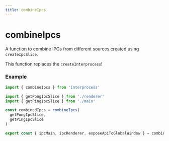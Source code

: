 ```yaml
---
title: combineIpcs
---
```


# combineIpcs
A function to combine IPCs from different sources created using `createIpcSlice`.

This function replaces the `createInterprocess`!

### Example
```ts
import { combineIpcs } from 'interprocess'

import { getPongIpcSlice } from './renderer'
import { getPingIpcSlice } from './main'

const combinedIpcs = combineIpcs(
  getPongIpcSlice,
  getPingIpcSlice
)

export const { ipcMain, ipcRenderer, exposeApiToGlobalWindow } = combinedIpcs
```

